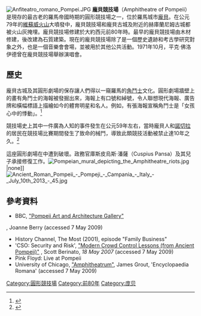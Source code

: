 {{Infobox ancient site|name=龐貝競技場|built={{circa|70 BC}}|location=[[龐貝|龐貝]]，坎帕尼亞，義大利|abandoned=公元79年維蘇威火山噴發|type=[[圓形劇場|圓形劇場]]|coordinates={{WikidataCoord|display=inline}}|image=Pompeji - Arena.jpg|width={{convert|104|m|ft}}|length={{convert|135|m|ft}}|excavations=1748, 1813-16 {{sfn|Overbeck|1884|p=178}}}}

[[Image:Anfiteatro_romano_Pompei.JPG|thumb]]
'''龐貝競技場'''（Amphitheatre of Pompeii）是現存的最古老的羅馬帝國時期的圓形競技場之一，位於羅馬城市[[龐貝|龐貝]]。在公元79年的[[維蘇威火山|維蘇威火山]]大噴發中，龐貝競技場和龐貝古城及附近的赫庫蘭尼姆古城都被火山灰掩埋。龐貝競技場修建於大約西元前80年時。最早的龐貝競技場由木材修建，後改建為石質建築。現在的龐貝競技場除了是一個歷史遺跡和考古學研究對象之外，也是一個音樂會會場，並被用於其他公共活動。1971年10月，平克·佛洛伊德曾在龐貝競技場舉辦演唱會。

== 歷史 ==
龐貝古城及其圓形劇場的保存讓人們得以一窺羅馬的[[角鬥士|角鬥士]]文化。圓形劇場牆壁上的畫有角鬥士的海報被發掘出來，海報上有口號和綽號，令人聯想現代海報、廣告牌和橫幅標語上描繪如今的體育明星和名人。例如，有張海報宣稱角鬥士是「女孩心中的悸動」。<ref name=":02">{{Cite book|last=Wilkinson|first=Paul|url=https://www.worldcat.org/oclc/1012400454|title=Pompeii. An archaeological guide|date=2017|isbn=978-1-78672-269-0|location=London|oclc=1012400454}}</ref>

競技場史上其中一件廣為人知的事件發生在公元59年左右，當時龐貝人和[[下諾切拉|諾切拉]]的居民在競技場比賽期間發生了致命的械鬥，導致此類競技活動被禁止達10年之久。<ref>{{cite book|author=Tacitus|date=c. 100|title=Annals, Book 14|chapter=ch. 1}}</ref>

這座圓形劇場在{{le|西元62年的地震|AD 62 Pompeii earthquake}}中遭到破壞。政務官庫斯皮烏斯·潘薩（Cuspius Pansa）及其兒子承接修復工作。{{Sfn|Jacobelli|2003|p=56}}[[File:Pompeian_mural_depicting_the_Amphitheatre_riots.jpg|alt=]]|none]][[File:Ancient_Roman_Pompeii_-_Pompeji_-_Campania_-_Italy_-_July_10th_2013_-_45.jpg|thumb]]


== 參考資料 ==
<references />
* BBC, [http://www.bbc.co.uk/history/ancient/romans/pompeii_art_gallery_01.shtml "Pompeii Art and Architecture Gallery"] 
{{Wayback|url=http://www.bbc.co.uk/history/ancient/romans/pompeii_art_gallery_01.shtml |date=20210211220507 }}, Joanne Berry (accessed 7 May 2009)
* History Channel, The Most (2001), episode "Family Business"
* 'CSO: Security and Risk', [http://www.csoonline.com/article/221329/Modern_Crowd_Control_Lessons_from_Ancient_Pompeii_ "Modern Crowd Control Lessons (from Ancient Pompeii)"] {{Wayback|url=http://www.csoonline.com/article/221329/Modern_Crowd_Control_Lessons_from_Ancient_Pompeii_ |date=20091030153232 }}, Scott Berinato, ''18 May 2007'' (accessed 7 May 2009)
* Pink Floyd: Live at Pompeii
* University of Chicago, [http://penelope.uchicago.edu/~grout/encyclopaedia_romana/gladiators/amphitheatrum.html "Amphitheatrum"], James Grout, 'Encyclopaedia Romana' (accessed 7 May 2009)
{{commonscat|Amphitheatre (Pompeii)|Amphitheatre of Pompeii}}
{{coord|40.751264|N|14.494970|E|type:landmark_region:IT|name=Pompeii|display=title}}

{{庞贝考古遗址}}
[[Category:圓形競技場|Category:圓形競技場]]
[[Category:前80年|Category:前80年]]
[[Category:庞贝|Category:庞贝]]